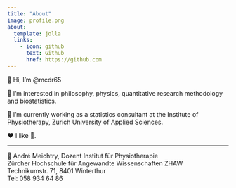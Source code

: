 ```yaml
---
title: "About"
image: profile.png
about:
  template: jolla
  links:
    - icon: github
      text: Github
      href: https://github.com
---
```



 👋 Hi, I’m @mcdr65
 
 👀 I’m interested in philosophy, physics, quantitative research methodology and biostatistics.
 
 🌱 I’m currently working as a statistics consultant at the Institute of Physiotherapy, Zurich University of Applied Sciences.
 
❤️ I like 🏃.

*******************************

🏢 André Meichtry, Dozent Institut für Physiotherapie\
Zürcher Hochschule für Angewandte Wissenschaften ZHAW\
Technikumstr. 71, 8401 Winterthur\
Tel: 058 934 64 86

